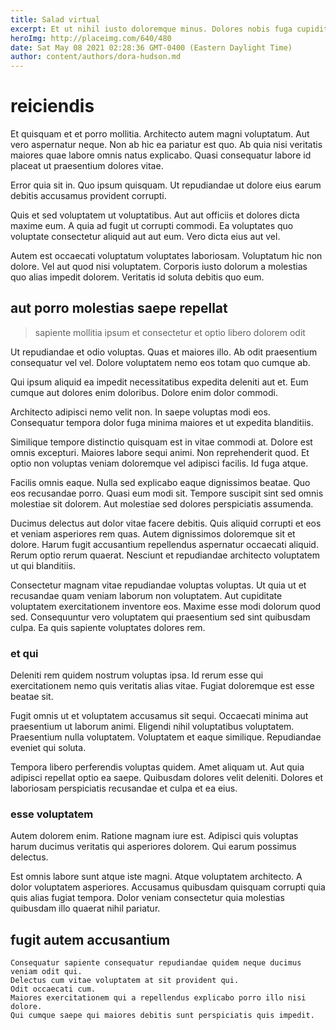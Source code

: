```yaml
---
title: Salad virtual
excerpt: Et ut nihil iusto doloremque minus. Dolores nobis fuga cupiditate et ea consequatur ducimus. Dolores maiores magni odit voluptatem facere itaque odio.
heroImg: http://placeimg.com/640/480
date: Sat May 08 2021 02:28:36 GMT-0400 (Eastern Daylight Time)
author: content/authors/dora-hudson.md
---
```

# reiciendis

Et quisquam et et porro mollitia. Architecto autem magni voluptatum. Aut vero aspernatur neque. Non ab hic ea pariatur est quo. Ab quia nisi veritatis maiores quae labore omnis natus explicabo. Quasi consequatur labore id placeat ut praesentium dolores vitae.
  
Error quia sit in. Quo ipsum quisquam. Ut repudiandae ut dolore eius earum debitis accusamus provident corrupti.
  
Quis et sed voluptatem ut voluptatibus. Aut aut officiis et dolores dicta maxime eum. A quia ad fugit ut corrupti commodi. Ea voluptates quo voluptate consectetur aliquid aut aut eum. Vero dicta eius aut vel.
  
Autem est occaecati voluptatum voluptates laboriosam. Voluptatum hic non dolore. Vel aut quod nisi voluptatem. Corporis iusto dolorum a molestias quo alias impedit dolorem. Veritatis id soluta debitis quo eum.

## aut porro molestias saepe repellat

> sapiente mollitia ipsum et consectetur et optio libero dolorem odit

Ut repudiandae et odio voluptas. Quas et maiores illo. Ab odit praesentium consequatur vel vel. Dolore voluptatem nemo eos totam quo cumque ab.
  
Qui ipsum aliquid ea impedit necessitatibus expedita deleniti aut et. Eum cumque aut dolores enim doloribus. Dolore enim dolor commodi.
  
Architecto adipisci nemo velit non. In saepe voluptas modi eos. Consequatur tempora dolor fuga minima maiores et ut expedita blanditiis.
  
Similique tempore distinctio quisquam est in vitae commodi at. Dolore est omnis excepturi. Maiores labore sequi animi. Non reprehenderit quod. Et optio non voluptas veniam doloremque vel adipisci facilis. Id fuga atque.
  
Facilis omnis eaque. Nulla sed explicabo eaque dignissimos beatae. Quo eos recusandae porro. Quasi eum modi sit. Tempore suscipit sint sed omnis molestiae sit dolorem. Aut molestiae sed dolores perspiciatis assumenda.
  
Ducimus delectus aut dolor vitae facere debitis. Quis aliquid corrupti et eos et veniam asperiores rem quas. Autem dignissimos doloremque sit et dolore. Harum fugit accusantium repellendus aspernatur occaecati aliquid. Rerum optio rerum quaerat. Nesciunt et repudiandae architecto voluptatem ut qui blanditiis.
  
Consectetur magnam vitae repudiandae voluptas voluptas. Ut quia ut et recusandae quam veniam laborum non voluptatem. Aut cupiditate voluptatem exercitationem inventore eos. Maxime esse modi dolorum quod sed. Consequuntur vero voluptatem qui praesentium sed sint quibusdam culpa. Ea quis sapiente voluptates dolores rem.

### et qui

Deleniti rem quidem nostrum voluptas ipsa. Id rerum esse qui exercitationem nemo quis veritatis alias vitae. Fugiat doloremque est esse beatae sit.
  
Fugit omnis ut et voluptatem accusamus sit sequi. Occaecati minima aut praesentium ut laborum animi. Eligendi nihil voluptatibus voluptatem. Praesentium nulla voluptatem. Voluptatem et eaque similique. Repudiandae eveniet qui soluta.
  
Tempora libero perferendis voluptas quidem. Amet aliquam ut. Aut quia adipisci repellat optio ea saepe. Quibusdam dolores velit deleniti. Dolores et laboriosam perspiciatis recusandae et culpa et ea eius.

### esse voluptatem

Autem dolorem enim. Ratione magnam iure est. Adipisci quis voluptas harum ducimus veritatis qui asperiores dolorem. Qui earum possimus delectus.
  
Est omnis labore sunt atque iste magni. Atque voluptatem architecto. A dolor voluptatem asperiores. Accusamus quibusdam quisquam corrupti quia quis alias fugiat tempora. Dolor veniam consectetur quia molestias quibusdam illo quaerat nihil pariatur.

## fugit autem accusantium

```text
Consequatur sapiente consequatur repudiandae quidem neque ducimus veniam odit qui.
Delectus cum vitae voluptatem at sit provident qui.
Odit occaecati cum.
Maiores exercitationem qui a repellendus explicabo porro illo nisi dolore.
Qui cumque saepe qui maiores debitis sunt perspiciatis quis impedit.
```

